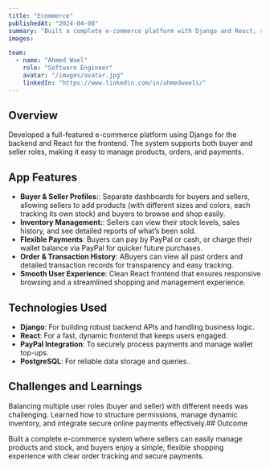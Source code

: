 ---
title: "Ecommerce"
publishedAt: "2024-04-08"
summary: "Built a complete e-commerce platform with Django and React, supporting buyers and sellers with product management, flexible payments, and detailed order tracking. Designed for a smooth, secure shopping experience with PayPal integration and robust inventory handling."
images:

team:
  - name: "Ahmed Wael"
    role: "Software Engineer"
    avatar: "/images/avatar.jpg"
    linkedIn: "https://www.linkedin.com/in/ahmedwaels/"
---

## Overview

Developed a full-featured e-commerce platform using Django for the backend and React for the frontend. The system supports both buyer and seller roles, making it easy to manage products, orders, and payments.
## App Features

- **Buyer & Seller Profiles:**: Separate dashboards for buyers and sellers, allowing sellers to add products (with different sizes and colors, each tracking its own stock) and buyers to browse and shop easily.
- **Inventory Management:**: Sellers can view their stock levels, sales history, and see detailed reports of what’s been sold.
- **Flexible Payments**: Buyers can pay by PayPal or cash, or charge their wallet balance via PayPal for quicker future purchases.
- **Order & Transaction History**: ABuyers can view all past orders and detailed transaction records for transparency and easy tracking.
- **Smooth User Experience**: Clean React frontend that ensures responsive browsing and a streamlined shopping and management experience.


## Technologies Used

- **Django**: For building robust backend APIs and handling business logic.
- **React**: For a fast, dynamic frontend that keeps users engaged.
- **PayPal Integration**: To securely process payments and manage wallet top-ups.
- **PostgreSQL**: For reliable data storage and queries..

## Challenges and Learnings

Balancing multiple user roles (buyer and seller) with different needs was challenging. Learned how to structure permissions, manage dynamic inventory, and integrate secure online payments effectively.## Outcome

Built a complete e-commerce system where sellers can easily manage products and stock, and buyers enjoy a simple, flexible shopping experience with clear order tracking and secure payments.


